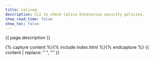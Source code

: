 ```yaml
---
title: calicoq
description: CLI to check Calico Enterprise security policies.
show_read_time: false
show_toc: false
---
```


{{ page.description }}

{% capture content %}{% include index.html %}{% endcapture %}
{{ content | replace: "    ", "" }}
